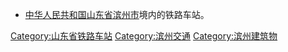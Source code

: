 {{Distinguish|:Category:滨洲铁路车站|:Category:賓夕法尼亞州鐵路車站}}
*[[中华人民共和国|中华人民共和国]][[山东省|山东省]][[滨州市|滨州市]]境内的铁路车站。

[[Category:山东省铁路车站|Category:山东省铁路车站]]
[[Category:滨州交通|Category:滨州交通]]
[[Category:滨州建筑物|Category:滨州建筑物]]